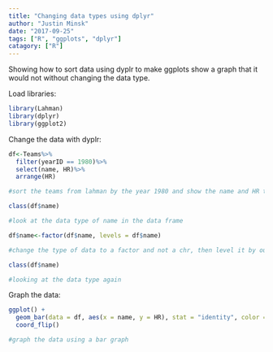 ```yaml
---
title: "Changing data types using dplyr"
author: "Justin Minsk"
date: "2017-09-25"
tags: ["R", "ggplots", "dplyr"]
catagory: ["R"]
---
```


Showing how to sort data using dyplr to make ggplots show a graph that it would not without changing the data type.

Load libraries:

```r
library(Lahman)
library(dplyr)
library(ggplot2)
```

Change the data with dyplr:

```r

df<-Teams%>%
  filter(yearID == 1980)%>%
  select(name, HR)%>%
  arrange(HR)

#sort the teams from lahman by the year 1980 and show the name and HR total

class(df$name)

#look at the data type of name in the data frame

```


```r
df$name<-factor(df$name, levels = df$name)

#change the type of data to a factor and not a chr, then level it by our dplyr querry

class(df$name)

#looking at the data type again
```

Graph the data:

```r
ggplot() +
  geom_bar(data = df, aes(x = name, y = HR), stat = "identity", color = "blue", fill = "white") +
  coord_flip()

#graph the data using a bar graph
```


